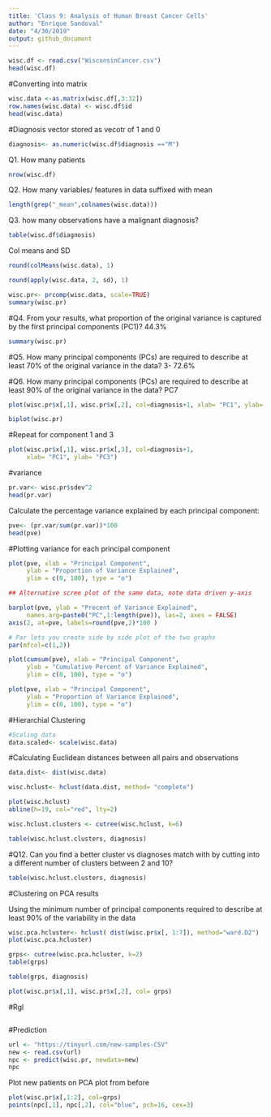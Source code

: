 ```yaml
---
title: 'Class 9: Analysis of Human Breast Cancer Cells'
author: "Enrique Sandoval"
date: "4/30/2019"
output: github_document
---
```


```r
wisc.df <- read.csv("WisconsinCancer.csv")
head(wisc.df)
```

#Converting into matrix 
```r
wisc.data <-as.matrix(wisc.df[,3:32])
row.names(wisc.data) <- wisc.df$id
head(wisc.data)
```

#Diagnosis vector stored as vecotr of 1 and 0
```r
diagnosis<- as.numeric(wisc.df$diagnosis =="M")
```


Q1. How many patients 
```r
nrow(wisc.df)
```

Q2. How many variables/ features in data suffixed with mean 
```r
length(grep("_mean",colnames(wisc.data)))

```


Q3. how many observations have a malignant diagnosis?
```r
table(wisc.df$diagnosis)
```

Col means and SD
```r
round(colMeans(wisc.data), 1)
```

```r
round(apply(wisc.data, 2, sd), 1)
```


```r
wisc.pr<- prcomp(wisc.data, scale=TRUE)
summary(wisc.pr)
```

#Q4. From your results, what proportion of the original variance is captured by the first principal components (PC1)?
44.3%
```r
summary(wisc.pr)
```


#Q5. How many principal components (PCs) are required to describe at least 70% of the original variance in the data?
3- 72.6%

#Q6. How many principal components (PCs) are required to describe at least 90% of the original variance in the data?
PC7

```r
plot(wisc.pr$x[,1], wisc.pr$x[,2], col=diagnosis+1, xlab= "PC1", ylab= "PC2")
```

```r
biplot(wisc.pr)
```


#Repeat for component 1 and 3
```r
plot(wisc.pr$x[,1], wisc.pr$x[,3], col=diagnosis+1, 
     xlab= "PC1", ylab= "PC3")
```

#variance 
```r
pr.var<- wisc.pr$sdev^2
head(pr.var)
```


Calculate the percentage variance explained by each principal component:
```r
pve<- (pr.var/sum(pr.var))*100
head(pve)
```

#Plotting variance for each principal component 
```r
plot(pve, xlab = "Principal Component", 
     ylab = "Proportion of Variance Explained", 
     ylim = c(0, 100), type = "o")
```

```r
## Alternative scree plot of the same data, note data driven y-axis

barplot(pve, ylab = "Precent of Variance Explained",
     names.arg=paste0("PC",1:length(pve)), las=2, axes = FALSE)
axis(2, at=pve, labels=round(pve,2)*100 )
```

```r
# Par lets you create side by side plot of the two graphs 
par(mfcol=c(1,2))

plot(cumsum(pve), xlab = "Principal Component", 
     ylab = "Cumulative Percent of Variance Explained", 
     ylim = c(0, 100), type = "o")

plot(pve, xlab = "Principal Component", 
     ylab = "Proportion of Variance Explained", 
     ylim = c(0, 100), type = "o")
```

#Hierarchial Clustering 

```r
#Scaling data 
data.scaled<- scale(wisc.data)
```


#Calculating Euclidean distances between all pairs and observations 
```r
data.dist<- dist(wisc.data)
```

```r
wisc.hclust<- hclust(data.dist, method= "complete")
```

```r
plot(wisc.hclust)
abline(h=19, col="red", lty=2)
```

```r
wisc.hclust.clusters <- cutree(wisc.hclust, k=6)
```

```r
table(wisc.hclust.clusters, diagnosis)
```

#Q12. Can you find a better cluster vs diagnoses match with by cutting into a different number of clusters between 2 and 10?
```r
table(wisc.hclust.clusters, diagnosis)
```


#Clustering on PCA results

Using the minimum number of principal components required to describe at least 90% of the variability in the data
```r
wisc.pca.hcluster<- hclust( dist(wisc.pr$x[, 1:7]), method="ward.D2")
plot(wisc.pca.hcluster)
```

```r
grps<- cutree(wisc.pca.hcluster, k=2)
table(grps)
```

```r
table(grps, diagnosis)
```

```r
plot(wisc.pr$x[,1], wisc.pr$x[,2], col= grps)
```
#Rgl 
```r

```



#Prediction 

```r
url <- "https://tinyurl.com/new-samples-CSV"
new <- read.csv(url)
npc <- predict(wisc.pr, newdata=new)
npc
```

Plot new patients on PCA plot from before 
```r
plot(wisc.pr$x[,1:2], col=grps)
points(npc[,1], npc[,2], col="blue", pch=16, cex=3)
```











